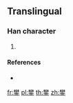 {{character info/new}}
==Translingual==

===Han character===
{{Han char|rn=167|rad=金|as=12|sn=20|four=|canj=DDC}}

# {{defn|Han|sort=金12}}

====References====
* {{Han ref|kx=1323.121|hdz=64254.131|uh=9422|ud=37922}}

[[fr:鐢]]
[[pl:鐢]]
[[th:鐢]]
[[zh:鐢]]
